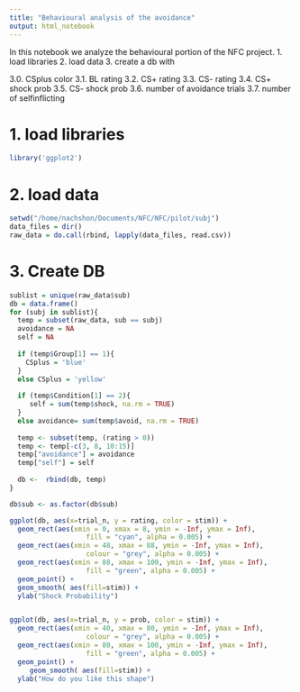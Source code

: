 ```yaml
---
title: "Behavioural analysis of the avoidance"
output: html_notebook
---
```


In this notebook we analyze the behavioural portion of the NFC project.
1. load libraries
2. load data
3. create a db with

  3.0. CSplus color
  3.1. BL rating
  3.2. CS+ rating
  3.3. CS- rating
  3.4. CS+ shock prob
  3.5. CS- shock prob
  3.6. number of avoidance trials
  3.7. number of selfinflicting

#####################
# 1. load libraries #
#####################
```r
library('ggplot2')
```
################
# 2. load data #
################
```r
setwd("/home/nachshon/Documents/NFC/NFC/pilot/subj")
data_files = dir()
raw_data = do.call(rbind, lapply(data_files, read.csv))
```
################
# 3. Create DB #
################
```r
sublist = unique(raw_data$sub)
db = data.frame()
for (subj in sublist){
  temp = subset(raw_data, sub == subj)
  avoidance = NA 
  self = NA
  
  if (temp$Group[1] == 1){
    CSplus = 'blue'
  }
  else CSplus = 'yellow'
  
  if (temp$Condition[1] == 2){
     self = sum(temp$shock, na.rm = TRUE)
  }
  else avoidance= sum(temp$avoid, na.rm = TRUE)
  
  temp <- subset(temp, (rating > 0))
  temp <- temp[-c(3, 8, 10:15)]
  temp["avoidance"] = avoidance
  temp["self"] = self
  
  db <-  rbind(db, temp)
}

db$sub <- as.factor(db$sub)
```


```r
ggplot(db, aes(x=trial_n, y = rating, color = stim)) + 
  geom_rect(aes(xmin = 0, xmax = 8, ymin = -Inf, ymax = Inf),
                   fill = "cyan", alpha = 0.005) +
  geom_rect(aes(xmin = 48, xmax = 88, ymin = -Inf, ymax = Inf),
                   colour = "grey", alpha = 0.005) +
  geom_rect(aes(xmin = 88, xmax = 100, ymin = -Inf, ymax = Inf),
                   fill = "green", alpha = 0.005) +
  geom_point() + 
  geom_smooth( aes(fill=stim)) +
  ylab("Shock Probability")


ggplot(db, aes(x=trial_n, y = prob, color = stim)) + 
  geom_rect(aes(xmin = 40, xmax = 80, ymin = -Inf, ymax = Inf),
                   colour = "grey", alpha = 0.005) +
  geom_rect(aes(xmin = 80, xmax = 100, ymin = -Inf, ymax = Inf),
                   fill = "green", alpha = 0.005) +
  geom_point() + 
     geom_smooth( aes(fill=stim)) + 
  ylab("How do you like this shape") 
  
```

